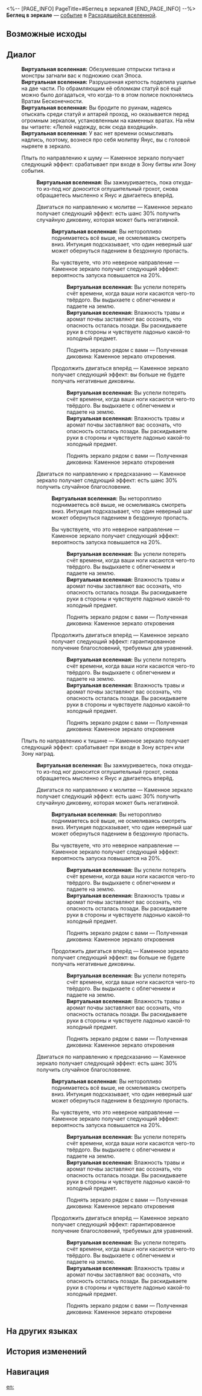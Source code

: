 <%-- [PAGE_INFO]
PageTitle=#Беглец в зеркале#
[END_PAGE_INFO] --%>
{{Дополнить}}
{{ВВ Событие Инфобокс
|id                 = 25401
|Название           = 
|Изображение        = Событие ВВ Бормочущий.png
|Испытание_в_вв     = 
|Испытание_в_рое    = 
|Испытание_в_зиш    = 
|Испытание_в_рв     = Неизвестно
|Испытание_в_облнеп = 
|Требования         = 
|Пред               = 
|След               = 
|Упоминания         = 
|Порядок            = 
|Порядок_рв         = 137
}}
'''Беглец в зеркале''' — [[Расходящаяся вселенная/События|событие]] в [[Расходящаяся вселенная|Расходящейся вселенной]].

==Возможные исходы==
{{Возможные исходы
|Выбор_1 = Плыть по направлению к шуму

|Выбор_1_1 = Двигаться по направлению к молитве

|Выбор_1_1_1 = Вы чувствуете, что это неверное направление

|Выбор_1_1_1_1 = Поднять зеркало рядом с вами
|Результат_1_1_1_1 = Полученная диковина: Каменное зеркало откровения.

|Выбор_1_1_2 = Продолжить двигаться вперёд

|Выбор_1_1_2_1 = Поднять зеркало рядом с вами
|Результат_1_1_2_1 = Полученная диковина: Каменное зеркало откровения

|Выбор_1_2 = Двигаться по направлению к предсказанию

|Выбор_1_2_1 = Вы чувствуете, что это неверное направление

|Выбор_1_2_1_1 = Поднять зеркало рядом с вами
|Результат_1_2_1_1 = Полученная диковина: Каменное зеркало откровения

|Выбор_1_2_2 = Продолжить двигаться вперёд

|Выбор_1_2_2_1 = Поднять зеркало рядом с вами
|Результат_1_2_2_1 = Полученная диковина: Каменное зеркало откровения

|Выбор_2 = Плыть по направлению к тишине

|Выбор_2_1 = Двигаться по направлению к молитве

|Выбор_2_1_1 = Вы чувствуете, что это неверное направление

|Выбор_2_1_1_1 = Поднять зеркало рядом с вами
|Результат_2_1_1_1 = Полученная диковина: Каменное зеркало откровения

|Выбор_2_1_2 = Продолжить двигаться вперёд

|Выбор_2_1_2_1 = Поднять зеркало рядом с вами
|Результат_2_1_2_1 = Полученная диковина: Каменное зеркало откровения

|Выбор_2_2 = Двигаться по направлению к предсказанию

|Выбор_2_2_1 = Вы чувствуете, что это неверное направление

|Выбор_2_2_1_1 = Поднять зеркало рядом с вами
|Результат_2_2_1_1 = Полученная диковина: Каменное зеркало откровения

|Выбор_2_2_2 = Продолжить двигаться вперёд

|Выбор_2_2_2_1 = Поднять зеркало рядом с вами
|Результат_2_2_2_1 = Полученная диковина: Каменное зеркало откровения
}}

==Диалог==
{{Диалог Начало}}
:'''Виртуальная вселенная:''' Обезумевшие отпрыски титана и монстры загнали вас к подножию скал Эпоса.
:'''Виртуальная вселенная:''' Разрушенная крепость поделила ущелье на две части. По обрамляющим её обломкам статуй всё ещё можно было догадаться, что когда-то в этом полисе поклонялись Вратам Бесконечности.
:'''Виртуальная вселенная:''' Вы бродите по руинам, надеясь отыскать среди статуй и алтарей проход, но оказывается перед огромным зеркалом, установленным на каменных вратах. На нём вы читаете: «Лелей надежду, всяк сюда входящий».
:'''Виртуальная вселенная:''' У вас нет времени осмысливать надпись, поэтому, вознеся про себя молитву Янус, вы с головой ныряете в зеркало.
:{{Диалог|Звезда}} Плыть по направлению к шуму &mdash; Каменное зеркало получает следующий эффект: срабатывает при входе в Зону битвы или Зону события.
::'''Виртуальная вселенная:''' Вы зажмуриваетесь, пока откуда-то из-под ног доносится оглушительный грохот, снова обращаетесь мысленно к Янус и двигаетесь вперёд.
::{{Диалог|Звезда}} Двигаться по направлению к молитве &mdash; Каменное зеркало получает следующий эффект: есть шанс 30% получить случайную диковину, которая может быть негативной.
:::'''Виртуальная вселенная:''' Вы неторопливо поднимаетесь всё выше, не осмеливаясь смотреть вниз. Интуиция подсказывает, что один неверный шаг может обернуться падением в бездонную пропасть.
:::{{Диалог|Звезда}} Вы чувствуете, что это неверное направление &mdash; Каменное зеркало получает следующий эффект: вероятность запуска повышается на 20%.
::::'''Виртуальная вселенная:''' Вы успели потерять счёт времени, когда ваши ноги касаются чего-то твёрдого. Вы выдыхаете с облегчением и падаете на землю.
::::'''Виртуальная вселенная:''' Влажность травы и аромат почвы заставляют вас осознать, что опасность осталась позади. Вы раскидываете руки в стороны и чувствуете ладонью какой-то холодный предмет.
::::{{Диалог|Звезда}} Поднять зеркало рядом с вами &mdash; Полученная диковина: Каменное зеркало откровения.
:::{{Диалог|Звезда}} Продолжить двигаться вперёд &mdash; Каменное зеркало получает следующий эффект: вы больше не будете получать негативные диковины.
::::'''Виртуальная вселенная:''' Вы успели потерять счёт времени, когда ваши ноги касаются чего-то твёрдого. Вы выдыхаете с облегчением и падаете на землю.
::::'''Виртуальная вселенная:''' Влажность травы и аромат почвы заставляют вас осознать, что опасность осталась позади. Вы раскидываете руки в стороны и чувствуете ладонью какой-то холодный предмет.
::::{{Диалог|Звезда}} Поднять зеркало рядом с вами &mdash; Полученная диковина: Каменное зеркало откровения
::{{Диалог|Звезда}} Двигаться по направлению к предсказанию &mdash; Каменное зеркало получает следующий эффект: есть шанс 30% получить случайное благословение.
:::'''Виртуальная вселенная:''' Вы неторопливо поднимаетесь всё выше, не осмеливаясь смотреть вниз. Интуиция подсказывает, что один неверный шаг может обернуться падением в бездонную пропасть.
:::{{Диалог|Звезда}} Вы чувствуете, что это неверное направление &mdash; Каменное зеркало получает следующий эффект: вероятность запуска повышается на 20%.
::::'''Виртуальная вселенная:''' Вы успели потерять счёт времени, когда ваши ноги касаются чего-то твёрдого. Вы выдыхаете с облегчением и падаете на землю.
::::'''Виртуальная вселенная:''' Влажность травы и аромат почвы заставляют вас осознать, что опасность осталась позади. Вы раскидываете руки в стороны и чувствуете ладонью какой-то холодный предмет.
::::{{Диалог|Звезда}} Поднять зеркало рядом с вами &mdash; Полученная диковина: Каменное зеркало откровения
:::{{Диалог|Звезда}} Продолжить двигаться вперёд &mdash; Каменное зеркало получает следующий эффект: гарантированное получение благословений, требуемых для уравнений.
::::'''Виртуальная вселенная:''' Вы успели потерять счёт времени, когда ваши ноги касаются чего-то твёрдого. Вы выдыхаете с облегчением и падаете на землю.
::::'''Виртуальная вселенная:''' Влажность травы и аромат почвы заставляют вас осознать, что опасность осталась позади. Вы раскидываете руки в стороны и чувствуете ладонью какой-то холодный предмет.
::::{{Диалог|Звезда}} Поднять зеркало рядом с вами &mdash; Полученная диковина: Каменное зеркало откровения
:{{Диалог|Звезда}} Плыть по направлению к тишине &mdash; Каменное зеркало получает следующий эффект: срабатывает при входе в Зону встреч или Зону наград.
::'''Виртуальная вселенная:''' Вы зажмуриваетесь, пока откуда-то из-под ног доносится оглушительный грохот, снова обращаетесь мысленно к Янус и двигаетесь вперёд.
::{{Диалог|Звезда}} Двигаться по направлению к молитве &mdash; Каменное зеркало получает следующий эффект: есть шанс 30% получить случайную диковину, которая может быть негативной.
:::'''Виртуальная вселенная:''' Вы неторопливо поднимаетесь всё выше, не осмеливаясь смотреть вниз. Интуиция подсказывает, что один неверный шаг может обернуться падением в бездонную пропасть.
:::{{Диалог|Звезда}} Вы чувствуете, что это неверное направление &mdash; Каменное зеркало получает следующий эффект: вероятность запуска повышается на 20%.
::::'''Виртуальная вселенная:''' Вы успели потерять счёт времени, когда ваши ноги касаются чего-то твёрдого. Вы выдыхаете с облегчением и падаете на землю.
::::'''Виртуальная вселенная:''' Влажность травы и аромат почвы заставляют вас осознать, что опасность осталась позади. Вы раскидываете руки в стороны и чувствуете ладонью какой-то холодный предмет.
::::{{Диалог|Звезда}} Поднять зеркало рядом с вами &mdash; Полученная диковина: Каменное зеркало откровения
:::{{Диалог|Звезда}} Продолжить двигаться вперёд &mdash; Каменное зеркало получает следующий эффект: вы больше не будете получать негативные диковины.
::::'''Виртуальная вселенная:''' Вы успели потерять счёт времени, когда ваши ноги касаются чего-то твёрдого. Вы выдыхаете с облегчением и падаете на землю.
::::'''Виртуальная вселенная:''' Влажность травы и аромат почвы заставляют вас осознать, что опасность осталась позади. Вы раскидываете руки в стороны и чувствуете ладонью какой-то холодный предмет.
::::{{Диалог|Звезда}} Поднять зеркало рядом с вами &mdash; Полученная диковина: Каменное зеркало откровения
::{{Диалог|Звезда}} Двигаться по направлению к предсказанию &mdash; Каменное зеркало получает следующий эффект: есть шанс 30% получить случайное благословение.
:::'''Виртуальная вселенная:''' Вы неторопливо поднимаетесь всё выше, не осмеливаясь смотреть вниз. Интуиция подсказывает, что один неверный шаг может обернуться падением в бездонную пропасть.
:::{{Диалог|Звезда}} Вы чувствуете, что это неверное направление &mdash; Каменное зеркало получает следующий эффект: вероятность запуска повышается на 20%.
::::'''Виртуальная вселенная:''' Вы успели потерять счёт времени, когда ваши ноги касаются чего-то твёрдого. Вы выдыхаете с облегчением и падаете на землю.
::::'''Виртуальная вселенная:''' Влажность травы и аромат почвы заставляют вас осознать, что опасность осталась позади. Вы раскидываете руки в стороны и чувствуете ладонью какой-то холодный предмет.
::::{{Диалог|Звезда}} Поднять зеркало рядом с вами &mdash; Полученная диковина: Каменное зеркало откровения
:::{{Диалог|Звезда}} Продолжить двигаться вперёд &mdash; Каменное зеркало получает следующий эффект: гарантированное получение благословений, требуемых для уравнений.
::::'''Виртуальная вселенная:''' Вы успели потерять счёт времени, когда ваши ноги касаются чего-то твёрдого. Вы выдыхаете с облегчением и падаете на землю.
::::'''Виртуальная вселенная:''' Влажность травы и аромат почвы заставляют вас осознать, что опасность осталась позади. Вы раскидываете руки в стороны и чувствуете ладонью какой-то холодный предмет.
::::{{Диалог|Звезда}} Поднять зеркало рядом с вами &mdash; Полученная диковина: Каменное зеркало откровени
{{Диалог Конец}}

==На других языках==
{{На других языках
|en   = Mirror Escaper
|zhs  = 镜里逃生
|zht  = 鏡裡逃生
|ja   = {{Rubi|鏡|かがみ}}からの{{Rubi|脱出|だっしゅつ}}
|ko   = 거울 속 탈출
|es   = Fuga del espejo
|fr   = Échappée du miroir
|ru   = Беглец в зеркале
|th   = กระจกลี้ภัย
|vi   = Trốn Thoát Trong Gương
|de   = Flucht vor dem Spiegel
|id   = Yang Kabur dari Cermin
|pt   = Fugitivo do Espelho
}}

==История изменений==
{{История изменений|3.5}}

==Навигация==
{{События ВВ Навбокс}}

[[en:]]